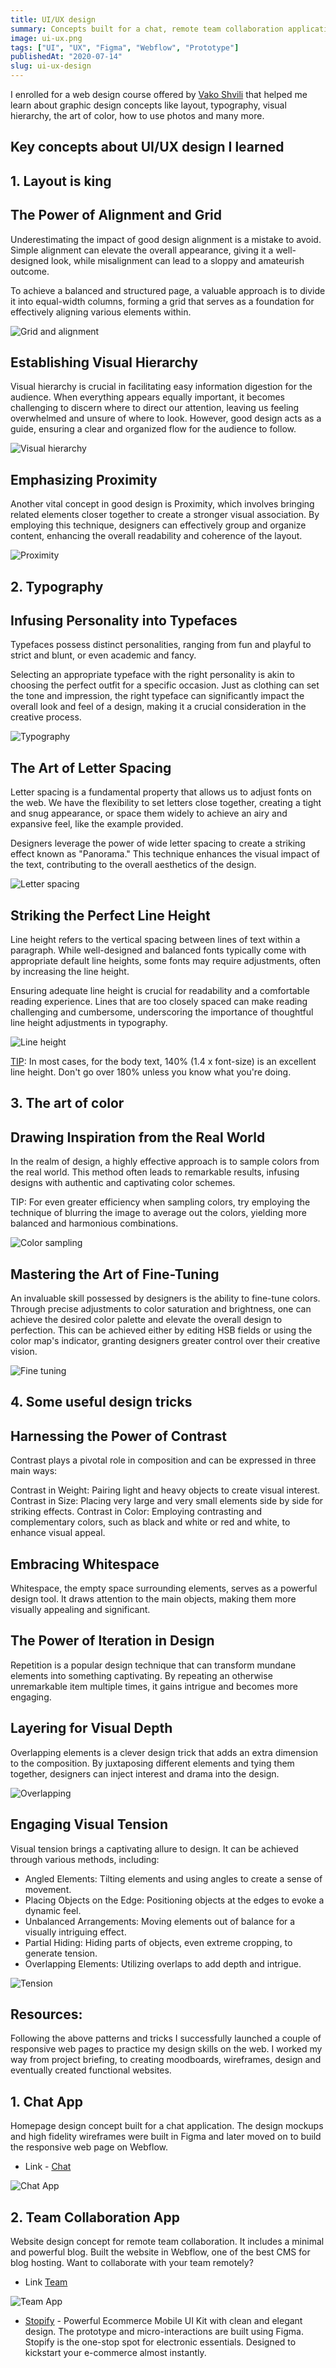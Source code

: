 ```yaml
---
title: UI/UX design
summary: Concepts built for a chat, remote team collaboration application, and powerful e-commerce mobile UI kit.
image: ui-ux.png
tags: ["UI", "UX", "Figma", "Webflow", "Prototype"]
publishedAt: "2020-07-14"
slug: ui-ux-design
---
```


I enrolled for a web design course offered by [Vako Shvili](https://www.vakoshvili.com/) that helped me learn about graphic design concepts like layout, typography, visual hierarchy, the art of color, how to use photos and many more.

## Key concepts about UI/UX design I learned

## 1. Layout is king

## The Power of Alignment and Grid

Underestimating the impact of good design alignment is a mistake to avoid. Simple alignment can elevate the overall appearance, giving it a well-designed look, while misalignment can lead to a sloppy and amateurish outcome.

To achieve a balanced and structured page, a valuable approach is to divide it into equal-width columns, forming a grid that serves as a foundation for effectively aligning various elements within.

<img
  src="/blog/design-principles/alignment_and_grid.png"
  alt="Grid and alignment"
/>

## Establishing Visual Hierarchy

Visual hierarchy is crucial in facilitating easy information digestion for the audience. When everything appears equally important, it becomes challenging to discern where to direct our attention, leaving us feeling overwhelmed and unsure of where to look. However, good design acts as a guide, ensuring a clear and organized flow for the audience to follow.

<img
  src="/blog/design-principles/visual_hierarchy.png"
  alt="Visual hierarchy"
/>

## Emphasizing Proximity

Another vital concept in good design is Proximity, which involves bringing related elements closer together to create a stronger visual association. By employing this technique, designers can effectively group and organize content, enhancing the overall readability and coherence of the layout.

<img src="/blog/design-principles/proximity.png" alt="Proximity" />

## 2. Typography

## Infusing Personality into Typefaces

Typefaces possess distinct personalities, ranging from fun and playful to strict and blunt, or even academic and fancy.

Selecting an appropriate typeface with the right personality is akin to choosing the perfect outfit for a specific occasion. Just as clothing can set the tone and impression, the right typeface can significantly impact the overall look and feel of a design, making it a crucial consideration in the creative process.

<img src="/blog/design-principles/typography.png" alt="Typography" />

## The Art of Letter Spacing

Letter spacing is a fundamental property that allows us to adjust fonts on the web. We have the flexibility to set letters close together, creating a tight and snug appearance, or space them widely to achieve an airy and expansive feel, like the example provided.

Designers leverage the power of wide letter spacing to create a striking effect known as "Panorama." This technique enhances the visual impact of the text, contributing to the overall aesthetics of the design.

<img src="/blog/design-principles/letter_spacing.png" alt="Letter spacing" />

## Striking the Perfect Line Height

Line height refers to the vertical spacing between lines of text within a paragraph. While well-designed and balanced fonts typically come with appropriate default line heights, some fonts may require adjustments, often by increasing the line height.

Ensuring adequate line height is crucial for readability and a comfortable reading experience. Lines that are too closely spaced can make reading challenging and cumbersome, underscoring the importance of thoughtful line height adjustments in typography.

<img src="/blog/design-principles/line_height.png" alt="Line height" />

<u>TIP</u>: In most cases, for the body text, 140% (1.4 x font-size) is an
excellent line height. Don't go over 180% unless you know what you're doing.

## 3. The art of color

## Drawing Inspiration from the Real World

In the realm of design, a highly effective approach is to sample colors from the real world. This method often leads to remarkable results, infusing designs with authentic and captivating color schemes.

TIP: For even greater efficiency when sampling colors, try employing the technique of blurring the image to average out the colors, yielding more balanced and harmonious combinations.

<img src="/blog/design-principles/inspiration.png" alt="Color sampling" />

## Mastering the Art of Fine-Tuning

An invaluable skill possessed by designers is the ability to fine-tune colors. Through precise adjustments to color saturation and brightness, one can achieve the desired color palette and elevate the overall design to perfection. This can be achieved either by editing HSB fields or using the color map's indicator, granting designers greater control over their creative vision.

<img src="/blog/design-principles/fine-tuning.png" alt="Fine tuning" />

## 4. Some useful design tricks

## Harnessing the Power of Contrast

Contrast plays a pivotal role in composition and can be expressed in three main ways:

Contrast in Weight: Pairing light and heavy objects to create visual interest.
Contrast in Size: Placing very large and very small elements side by side for striking effects.
Contrast in Color: Employing contrasting and complementary colors, such as black and white or red and white, to enhance visual appeal.

## Embracing Whitespace

Whitespace, the empty space surrounding elements, serves as a powerful design tool. It draws attention to the main objects, making them more visually appealing and significant.

## The Power of Iteration in Design

Repetition is a popular design technique that can transform mundane elements into something captivating. By repeating an otherwise unremarkable item multiple times, it gains intrigue and becomes more engaging.

## Layering for Visual Depth

Overlapping elements is a clever design trick that adds an extra dimension to the composition. By juxtaposing different elements and tying them together, designers can inject interest and drama into the design.

<img src="/blog/design-principles/overlapping.png" alt="Overlapping" />

## Engaging Visual Tension

Visual tension brings a captivating allure to design. It can be achieved through various methods, including:

- Angled Elements: Tilting elements and using angles to create a sense of movement.
- Placing Objects on the Edge: Positioning objects at the edges to evoke a dynamic feel.
- Unbalanced Arrangements: Moving elements out of balance for a visually intriguing effect.
- Partial Hiding: Hiding parts of objects, even extreme cropping, to generate tension.
- Overlapping Elements: Utilizing overlaps to add depth and intrigue.

<img src="/blog/design-principles/tension.png" alt="Tension" />

## Resources:

Following the above patterns and tricks I successfully launched a couple of responsive web pages to practice my design skills on the web. I worked my way from project briefing, to creating moodboards, wireframes, design and eventually created functional websites.

## 1. Chat App

Homepage design concept built for a chat application. The design mockups and high fidelity wireframes were built in Figma and later moved on to build the responsive web page on Webflow.

- Link - [Chat](https://chat-app-homepage.webflow.io/)

<img src="/projects/ui-ux-design/Chat.png" alt="Chat App" />

## 2. Team Collaboration App

Website design concept for remote team collaboration. It includes a minimal and powerful blog. Built the website in Webflow, one of the best CMS for blog hosting. Want to collaborate with your team remotely?

- Link [Team](https://team-app-5efacf.webflow.io/)

<img src="/projects/ui-ux-design/Team.png" alt="Team App" />

- [Stopify](https://boro-ui-ux.webflow.io/project/stopify-ecommerce) - Powerful Ecommerce Mobile UI Kit with clean and elegant design. The prototype and micro-interactions are built using Figma. Stopify is the one-stop spot for electronic essentials. Designed to kickstart your e-commerce almost instantly.
